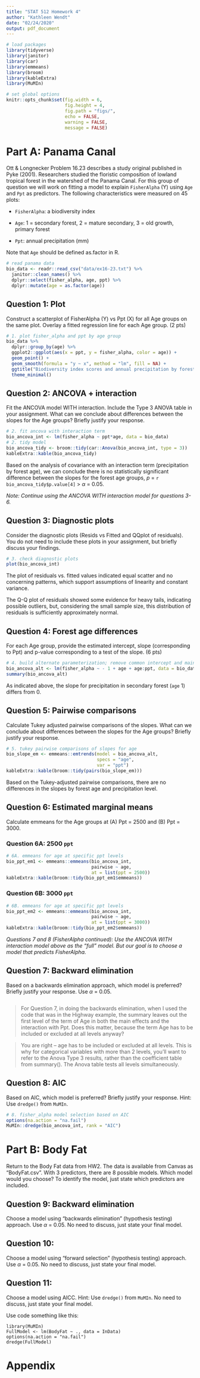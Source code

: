 ```yaml
---
title: "STAT 512 Homework 4"
author: "Kathleen Wendt"
date: "02/24/2020"
output: pdf_document
---
```


```r
# load packages
library(tidyverse)
library(janitor)
library(car)
library(emmeans)
library(broom)
library(kableExtra)
library(MuMIn)
```

```r
# set global options
knitr::opts_chunk$set(fig.width = 6, 
                      fig.height = 4, 
                      fig.path = "figs/",
                      echo = FALSE, 
                      warning = FALSE, 
                      message = FALSE)
```

# Part A: Panama Canal

Ott & Longnecker Problem 16.23 describes a study original published in Pyke (2001). Researchers studied the floristic composition of lowland tropical forest in the watershed of the Panama Canal. For this group of question we will work on fitting a model to explain `FisherAlpha` (Y) using `Age` and `Ppt` as predictors. The following characteristics were measured on 45 plots:

- `FisherAlpha`: a biodiversity index

- `Age`: 1 = secondary forest, 2 = mature secondary, 3 = old growth, primary forest

- `Ppt`: annual precipitation (mm)

Note that `Age` should be defined as.factor in R.

```r
# read panama data
bio_data <- readr::read_csv("data/ex16-23.txt") %>% 
  janitor::clean_names() %>% 
  dplyr::select(fisher_alpha, age, ppt) %>% 
  dplyr::mutate(age = as.factor(age))
```

## Question 1: Plot

Construct a scatterplot of FisherAlpha (Y) vs Ppt (X) for all Age groups on the same plot. Overlay a fitted regression line for each Age group. (2 pts)

```r
# 1. plot fisher_alpha and ppt by age group
bio_data %>% 
  dplyr::group_by(age) %>% 
  ggplot2::ggplot(aes(x = ppt, y = fisher_alpha, color = age)) +
  geom_point() +
  geom_smooth(formula = "y ~ x", method = "lm", fill = NA) +
  ggtitle("Biodiversity index scores and annual precipitation by forest age") +
  theme_minimal()
```

## Question 2: ANCOVA + interaction

Fit the ANCOVA model WITH interaction. Include the Type 3 ANOVA table in your assignment. What can we conclude about differences between the slopes for the Age groups? Briefly justify your response.

```r
# 2. fit ancova with interaction term
bio_ancova_int <- lm(fisher_alpha ~ ppt*age, data = bio_data)
# 2. tidy model
bio_ancova_tidy <- broom::tidy(car::Anova(bio_ancova_int, type = 3))
kableExtra::kable(bio_ancova_tidy)
```

Based on the analysis of covariance with an interaction term (precipitation by forest age), we can conclude there is no statistically significant difference between the slopes for the forest age groups, _p_ = `r bio_ancova_tidy$p.value[4]` > $\alpha$ = 0.05.

_Note: Continue using the ANCOVA WITH interaction model for questions 3-6._

## Question 3: Diagnostic plots

Consider the diagnostic plots (Resids vs Fitted and QQplot of residuals). You do not need to include these plots in your assignment, but briefly discuss your findings.

```r
# 3. check diagnostic plots
plot(bio_ancova_int)
```

The plot of residuals vs. fitted values indicated equal scatter and no concerning patterns, which support assumptions of linearity and constant variance.

The Q-Q plot of residuals showed some evidence for heavy tails, indicating possible outliers, but, considering the small sample size, this distribution of residuals is sufficiently approximately normal.

## Question 4: Forest age differences

For each Age group, provide the estimated intercept, slope (corresponding to Ppt) and p-value corresponding to a test of the slope. (6 pts)

```r
# 4. build alternate parameterization; remove common intercept and main effects
bio_ancova_alt <- lm(fisher_alpha ~ - 1 + age + age:ppt, data = bio_data)
summary(bio_ancova_alt)
```

As indicated above, the slope for precipitation in secondary forest (`age` 1) differs from 0.

## Question 5: Pairwise comparisons

Calculate Tukey adjusted pairwise comparisons of the slopes. What can we conclude about differences between the slopes for the Age groups? Briefly justify your response.

```r
# 5. tukey pairwise comparisons of slopes for age
bio_slope_em <- emmeans::emtrends(model = bio_ancova_alt,
                                  specs = "age",
                                  var = "ppt")
kableExtra::kable(broom::tidy(pairs(bio_slope_em)))
```

Based on the Tukey-adjusted pairwise comparisons, there are no differences in the slopes by forest age and precipitation level. 


## Question 6: Estimated marginal means

Calculate emmeans for the Age groups at (A) Ppt = 2500 and (B) Ppt = 3000.

### Question 6A: 2500 `ppt`

```r
# 6A. emmeans for age at specific ppt levels
bio_ppt_em1 <- emmeans::emmeans(bio_ancova_int, 
                                pairwise ~ age, 
                                at = list(ppt = 2500))
kableExtra::kable(broom::tidy(bio_ppt_em1$emmeans))
```

### Question 6B: 3000 `ppt`

```r
# 6B. emmeans for age at specific ppt levels
bio_ppt_em2 <- emmeans::emmeans(bio_ancova_int, 
                                pairwise ~ age, 
                                at = list(ppt = 3000))
kableExtra::kable(broom::tidy(bio_ppt_em2$emmeans))
```


_Questions 7 and 8 (FisherAlpha continued): Use the ANCOVA WITH interaction model above as the “full” model. But our goal is to choose a model that predicts FisherAlpha._

## Question 7: Backward elimination

Based on a backwards elimination approach, which model is preferred? Briefly justify your response. Use $\alpha$ = 0.05.

```r

```

> For Question 7,  in doing the backwards elimination,  when I used the code that was in the Highway example, the summary leaves out the first level of the term of Age in both the main effects and the interaction with Ppt.  Does this matter, because the term Age has to be included or excluded at all levels anyway?

> You are right -- age has to be included or excluded at all levels.   This is why for categorical variables with more than 2 levels, you'll want to refer to the Anova Type 3 results, rather than the coefficient table from summary().   The Anova table tests all levels simultaneously. 

## Question 8: AIC

Based on AIC, which model is preferred? Briefly justify your response.
Hint: Use `dredge()` from `MuMIn`. 

```r
# 8. fisher_alpha model selection based on AIC
options(na.action = "na.fail")
MuMIn::dredge(bio_ancova_int, rank = "AIC")
```

# Part B: Body Fat

Return to the Body Fat data from HW2. The data is available from Canvas as “BodyFat.csv”. With 3 predictors, there are 8 possible models. Which model would you choose? To identify the model, just state which predictors are included.

## Question 9: Backward elimination

Choose a model using “backwards elimination” (hypothesis testing) approach. Use $\alpha$ = 0.05. No need to discuss, just state your final model.

## Question 10:

Choose a model using “forward selection” (hypothesis testing) approach. Use $\alpha$ = 0.05. No need to discuss, just state your final model.

## Question 11:

Choose a model using AICC. Hint: Use `dredge()` from `MuMIn`. No need to discuss, just state your final model.

Use code something like this:

```
library(MuMIn)
FullModel <- lm(BodyFat ~ ., data = InData)
options(na.action = "na.fail")
dredge(FullModel)
```

\newpage

# Appendix

```r
```

